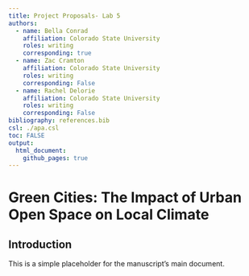 ```yaml
---
title: Project Proposals- Lab 5
authors:
  - name: Bella Conrad
    affiliation: Colorado State University
    roles: writing
    corresponding: true
  - name: Zac Cramton
    affiliation: Colorado State University
    roles: writing
    corresponding: False
  - name: Rachel Delorie
    affiliation: Colorado State University
    roles: writing
    corresponding: False
bibliography: references.bib
csl: ./apa.csl
toc: FALSE
output:
  html_document:
    github_pages: true
---
```


# Green Cities: The Impact of Urban Open Space on Local Climate

## Introduction

This is a simple placeholder for the manuscript's main document.